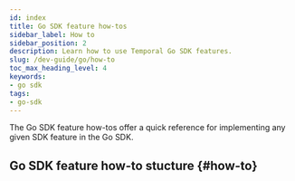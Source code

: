 ```yaml
---
id: index
title: Go SDK feature how-tos
sidebar_label: How to
sidebar_position: 2
description: Learn how to use Temporal Go SDK features.
slug: /dev-guide/go/how-to
toc_max_heading_level: 4
keywords:
- go sdk
tags:
- go-sdk
---
```


<!-- THIS FILE IS GENERATED. DO NOT EDIT THIS FILE DIRECTLY -->

The Go SDK feature how-tos offer a quick reference for implementing any given SDK feature in the Go SDK.

## Go SDK feature how-to stucture {#how-to}



